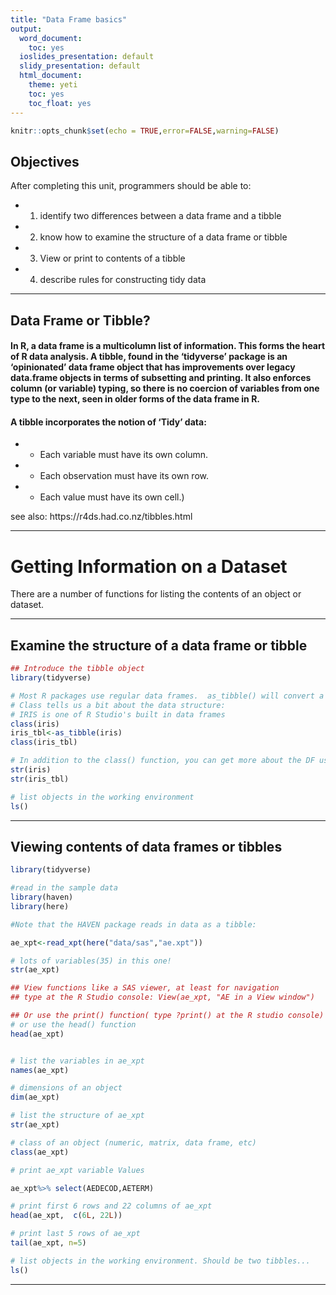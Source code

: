 ```yaml
---
title: "Data Frame basics"
output:
  word_document:
    toc: yes
  ioslides_presentation: default
  slidy_presentation: default
  html_document:
    theme: yeti
    toc: yes
    toc_float: yes
---
```




```r
knitr::opts_chunk$set(echo = TRUE,error=FALSE,warning=FALSE)
```

## Objectives

After completing this unit, programmers should be able to:

- (1)  identify two differences between a data frame and a tibble
- (2)  know how to examine the structure of a data frame or tibble
- (3)  View or print to contents of a tibble
- (4)  describe rules for constructing tidy data


***
## Data Frame or Tibble?

#### In R, a data frame is a multicolumn list of information. This forms the heart of R data analysis.   A tibble, found in the 'tidyverse' package is an 'opinionated' data frame object that has improvements over legacy data.frame objects in terms of subsetting and printing. It also enforces column (or variable) typing, so there is no coercion of variables from one type to the next, seen in older forms of the data frame in R. 

#### A tibble incorporates the notion of 'Tidy' data: 

- - Each variable must have its own column.
- - Each observation must have its own row.
- - Each value must have its own cell.)

see also: https://r4ds.had.co.nz/tibbles.html

***
# Getting Information on a Dataset
There are a number of functions for listing the contents of an object or dataset.




***

## Examine the structure of a data frame or tibble

```r
## Introduce the tibble object
library(tidyverse)

# Most R packages use regular data frames.  as_tibble() will convert a data frame to a tibble.
# Class tells us a bit about the data structure:
# IRIS is one of R Studio's built in data frames
class(iris)
iris_tbl<-as_tibble(iris)  
class(iris_tbl)  

# In addition to the class() function, you can get more about the DF using the str() function
str(iris)
str(iris_tbl)

# list objects in the working environment
ls()

```
***

## Viewing contents of data frames or tibbles

```r
library(tidyverse)

#read in the sample data
library(haven)
library(here)

#Note that the HAVEN package reads in data as a tibble:

ae_xpt<-read_xpt(here("data/sas","ae.xpt"))

# lots of variables(35) in this one!
str(ae_xpt)

## View functions like a SAS viewer, at least for navigation
## type at the R Studio console: View(ae_xpt, "AE in a View window")

## Or use the print() function( type ?print() at the R studio console)
# or use the head() function
head(ae_xpt)


# list the variables in ae_xpt
names(ae_xpt)

# dimensions of an object
dim(ae_xpt)

# list the structure of ae_xpt
str(ae_xpt)

# class of an object (numeric, matrix, data frame, etc)
class(ae_xpt)

# print ae_xpt variable Values 

ae_xpt%>% select(AEDECOD,AETERM)

# print first 6 rows and 22 columns of ae_xpt
head(ae_xpt,  c(6L, 22L))

# print last 5 rows of ae_xpt
tail(ae_xpt, n=5)

# list objects in the working environment. Should be two tibbles...
ls()


```
***


